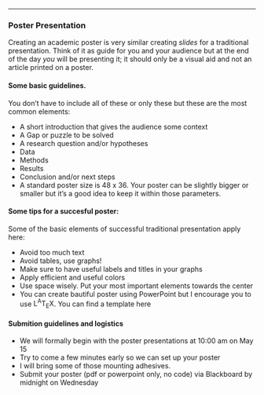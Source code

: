 
***


### Poster Presentation

Creating an academic poster is very similar  creating _slides_ for a traditional presentation. Think of it as guide for you and your audience but at the end of the day *_you_* will be presenting it; it should only be a visual aid and not an article printed on a poster. 


#### Some basic guidelines. 

You don't have to include all of these or only these but these are the most common elements:

- A short introduction that gives the audience some context
- A Gap or puzzle to be solved
- A research question and/or hypotheses 
- Data
- Methods
- Results
- Conclusion and/or next steps
- A standard poster size is 48 x 36. Your poster can be slightly bigger or smaller but it's a good idea to keep it within those parameters.


#### Some tips for a succesful poster:

Some of the basic elements of successful traditional presentation apply here:

- Avoid too much text
- Avoid tables, use graphs!
- Make sure to have useful labels and titles in your graphs
- Apply efficient and  useful colors
- Use space wisely. Put your most important elements towards the center
- You can create bautiful poster using PowerPoint but I encourage you to use <span class="latex">L<sup>A</sup>T<sub>E</sub>X</span>. You can find a template here


#### Submition guidelines and logistics

- We will formally begin with the poster presentations at 10:00 am on May 15
- Try to come a few minutes early so we can set up your poster
- I will bring some of those mounting adhesives. 
- Submit your poster (pdf or powerpoint only, no code) via Blackboard by midnight on Wednesday

